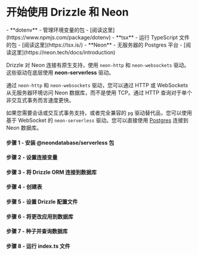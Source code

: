 
<Breadcrumbs/>

# 开始使用 Drizzle 和 Neon

<Prerequisites>
  - **dotenv** - 管理环境变量的包 - [阅读这里](https://www.npmjs.com/package/dotenv)
  - **tsx** - 运行 TypeScript 文件的包 - [阅读这里](https://tsx.is/)
  - **Neon** - 无服务器的 Postgres 平台 - [阅读这里](https://neon.tech/docs/introduction)
</Prerequisites>

Drizzle 对 Neon 连接有原生支持，使用 `neon-http` 和 `neon-websockets` 驱动。这些驱动在底层使用 **neon-serverless** 驱动。  
  
通过 `neon-http` 和 `neon-websockets` 驱动，您可以通过 HTTP 或 WebSockets 从无服务器环境访问 Neon 数据库，而不是使用 TCP。通过 HTTP 查询对于单个非交互式事务而言速度更快。  
  
如果您需要会话或交互式事务支持，或者完全兼容的 `pg` 驱动替代品，您可以使用基于 WebSocket 的 `neon-serverless` 驱动。您可以直接使用 [Postgres](/docs/get-started/postgresql-new) 连接到 Neon 数据库。

<FileStructure/>

#### 步骤 1 - 安装 **@neondatabase/serverless** 包
<InstallPackages lib='@neondatabase/serverless'/>

#### 步骤 2 - 设置连接变量

<SetupEnv env_variable='DATABASE_URL' />

#### 步骤 3 - 将 Drizzle ORM 连接到数据库

<ConnectNeon/>

#### 步骤 4 - 创建表

<CreateTable />

#### 步骤 5 - 设置 Drizzle 配置文件

<SetupConfig dialect='postgresql' env_variable='DATABASE_URL'/>

#### 步骤 6 - 将更改应用到数据库

<ApplyChanges />

#### 步骤 7 - 种子并查询数据库

<QueryDatabase dialect='neon-http' env_variable='DATABASE_URL'/>

#### 步骤 8 - 运行 index.ts 文件

<RunFile/>